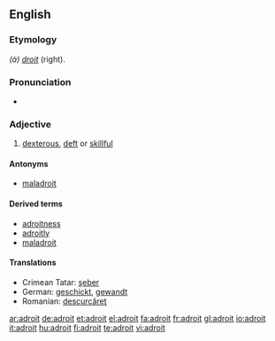 ==English==

===Etymology===
{{F.}} ''(à) [[droit]]'' (right).

===Pronunciation===
* {{US}} {{SAMPA|/@drOIt/}}

===Adjective===
{{en-adj}}

#[[dexterous]], [[deft]] or [[skillful]]

====Antonyms====
*[[maladroit]]

====Derived terms====
*[[adroitness]]
*[[adroitly]]
*[[maladroit]]

====Translations====
*Crimean Tatar: [[şeber]]
*German: [[geschickt]], [[gewandt]]
*Romanian: [[descurcăreţ]]

[[ar:adroit]]
[[de:adroit]]
[[et:adroit]]
[[el:adroit]]
[[fa:adroit]]
[[fr:adroit]]
[[gl:adroit]]
[[io:adroit]]
[[it:adroit]]
[[hu:adroit]]
[[fi:adroit]]
[[te:adroit]]
[[vi:adroit]]